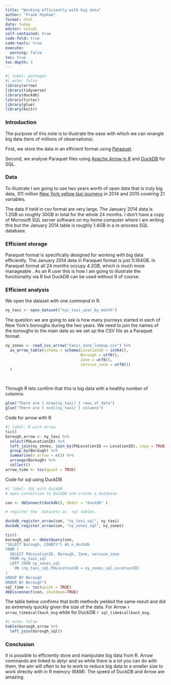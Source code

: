 ```yaml
---
title: "Working efficiently with big data"
author: "Frank Popham"
format: html
date: today
editor: visual
self-contained: true
code-fold: true
code-tools: true
execute: 
  warning: false
toc: true
toc-depth: 3
---
```


```r
#| label: packages 
#| echo: false
library(arrow)
library(tidyverse)
library(duckdb)
library(tictoc)
library(glue)
library(knitr)
```

### Introduction

The purpose of this note is to illustrate the ease with which we can wrangle big data (tens of millions of observations).

First, we store the data in an efficient format using [Paraquet](https://parquet.apache.org/docs/).

Second, we analyse Paraquet files using [Apache Arrow in R](https://arrow.apache.org/docs/r/) and [DuckDB](https://duckdb.org/) for SQL.

### Data

To illustrate I am going to use two years worth of open data that is truly big data, 311 million [New York yellow taxi journeys](https://www.nyc.gov/site/tlc/about/tlc-trip-record-data.page) in 2014 and 2015 covering 21 variables.

The data if held in csv format are very large. The January 2014 data is 1.2GB so roughly 30GB in total for the whole 24 months. I don't have a copy of Microsoft SQL server software on my home computer where I am writing this but the January 2014 table is roughly 1.4GB in a in-process SQL database.

### Efficient storage

Paraquet format is specifically designed for working with big data efficiently. The January 2014 data in Paraquet format is just 0.164GB. In Paraquet format all 24 months occupy 4.2GB, which is much more manageable . As an R user this is how I am going to illustrate the functionality via R but DuckDB can be used without R of course.

### Efficient analysis

We open the dataset with one command in R.

```r
ny_taxi <- open_dataset("nyc_taxi_year_by_month")

```

The question we are going to ask is how many journeys started in each of New York's boroughs during the two years. We need to join the names of the boroughs to the main data so we set up the CSV file as a Paraquet format.

```r

ny_zones <- read_csv_arrow("taxi+_zone_lookup.csv") %>%
  as_arrow_table(schema = schema(LocationID = int64(),
                                 Borough = utf8(),
                                 Zone = utf8(),
                                 service_zone = utf8())
  )
 
  
```

Through R lets confirm that this is big data with a healthy number of columns.

```r
glue("There are { nrow(ny_taxi) } rows of data")
glue("There are { ncol(ny_taxi) } columns")
```

Code for arrow with R

```r
#| label: R with arrow
tic()
borough_arrow <- ny_taxi %>%
  select(PULocationID) %>%
  left_join(ny_zones, join_by(PULocationID == LocationID), copy = TRUE) %>%
  group_by(Borough) %>%
  summarise(n_arrow = n()) %>%
  arrange(Borough) %>%
  collect()
arrow_time <- toc(quiet = TRUE)

```

Code for sql using DuckDB

```r
#| label: SQL with DuckDB
# open connection to DuckDB and create a database

con <- dbConnect(duckdb(), dbdir = "duckdb" )

# register the  datasets as  sql tables, 

duckdb_register_arrow(con, "ny_taxi_sql", ny_taxi)
duckdb_register_arrow(con, "ny_zones_sql", ny_zones)

tic()
borough_sql <- dbGetQuery(con, 
"SELECT Borough, COUNT(*) AS n_duckdb
FROM (
  SELECT PULocationID, Borough, Zone, service_zone
  FROM ny_taxi_sql
  LEFT JOIN ny_zones_sql
    ON (ny_taxi_sql.PULocationID = ny_zones_sql.LocationID)
) 
GROUP BY Borough
ORDER BY Borough")
sql_time <- toc(quiet = TRUE)
dbDisconnect(con, shutdown=TRUE)

```

The table below confirms that both methods yielded the same result and did so extremely quickly given the size of the data. For Arrow `r arrow_time$callback_msg` while for DuckDB `r sql_time$callback_msg`.

```r
#| echo: false
kable(borough_arrow %>%
  left_join(borough_sql))


```

### Conclusion

It is possible to efficiently store and manipulate big data from R. Arrow commands are linked to dplyr and so while there is a lot you can do with them, the aim will often to be to work to reduce big data to a smaller size to work directly with in R memory (RAM). The speed of DuckDB and Arrow are amazing.
